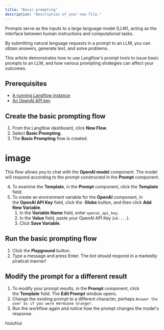 ```yaml
---
title: "Basic prompting"
description: "Description of your new file."
---
```


Prompts serve as the inputs to a large language model (LLM), acting as the interface between human instructions and computational tasks.

By submitting natural language requests in a prompt to an LLM, you can obtain answers, generate text, and solve problems.

This article demonstrates how to use Langflow's prompt tools to issue basic prompts to an LLM, and how various prompting strategies can affect your outcomes.

## **Prerequisites**[**​**](https://docs.langflow.org/basic-prompting#prerequisites)

- [A running Langflow instance](https://docs.langflow.org/get-started-installation)
- [An OpenAI API key](https://platform.openai.com/)

## **Create the basic prompting flow**[**​**](https://docs.langflow.org/basic-prompting#create-the-basic-prompting-flow)

1. From the Langflow dashboard, click **New Flow**.
2. Select **Basic Prompting**.
3. The **Basic Prompting** flow is created.

# image

This flow allows you to chat with the **OpenAI model** component. The model will respond according to the prompt constructed in the **Prompt** component.

4. To examine the **Template**, in the **Prompt** component, click the **Template** field.
5. To create an environment variable for the **OpenAI** component, in the **OpenAI API Key** field, click the  **Globe** button, and then click **Add New Variable**.
   1. In the **Variable Name** field, enter `openai_api_key`.
   2. In the **Value** field, paste your OpenAI API Key (`sk-...`).
   3. Click **Save Variable**.

## **Run the basic prompting flow**[**​**](https://docs.langflow.org/basic-prompting#run-the-basic-prompting-flow)

1. Click the **Playground** button.
2. Type a message and press Enter. The bot should respond in a markedly piratical manner\!

## **Modify the prompt for a different result**[**​**](https://docs.langflow.org/basic-prompting#modify-the-prompt-for-a-different-result)

1. To modify your prompt results, in the **Prompt** component, click the **Template** field. The **Edit Prompt** window opens.
2. Change the existing prompt to a different character, perhaps `Answer the user as if you were Hermione Granger.`
3. Run the workflow again and notice how the prompt changes the model's response.

hiuiuhiui 